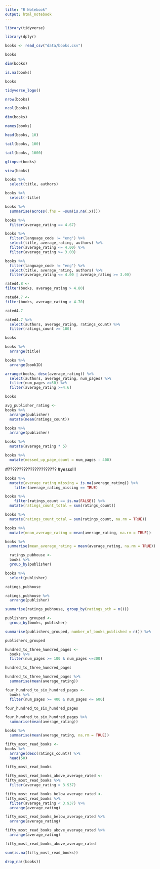 ```yaml
---
title: "R Notebook"
output: html_notebook
---
```


```r
library(tidyverse)
```

```r
library(dplyr)
```


```r
books <- read_csv("data/books.csv")
```


```r
books
```



```r
dim(books)
```


```r
is.na(books)
```



```r
books
```



```r
tidyverse_logo()
```

```r
nrow(books)
```



```r
ncol(books)
```


```r
dim(books)
```



```r
names(books)
```


```r
head(books, 10)
```


```r
tail(books, 100)
```


```r
tail(books, 1000)
```

```r
glimpse(books)
```


```r
view(books)
```


```r
books %>% 
  select(title, authors)
```


```r
books %>% 
  select(-title)
```


```r
books %>% 
  summarise(across(.fns = ~sum(is.na(.x))))
```



```r
books %>% 
  filter(average_rating == 4.67)
```

```r
books %>% 
  filter(language_code != "eng") %>% 
  select(title, average_rating, authors) %>% 
  filter(average_rating <= 4.00) %>% 
  filter(average_rating >= 3.00)

```


```r
books %>% 
  filter(language_code != "eng") %>% 
  select(title, average_rating, authors) %>% 
  filter(average_rating <= 4.00 | average_rating >= 3.00)
```

```r
rated4.8 <-
filter(books, average_rating > 4.80)
```

```r
rated4.7 <-
filter(books, average_rating > 4.70)
```

```r
rated4.7
```




```r
rated4.7 %>% 
  select(authors, average_rating, ratings_count) %>% 
  filter(ratings_count >= 100)
```



```r
books
```




```r
books %>% 
  arrange(title)
```

```r
books %>% 
  arrange(bookID)
```


```r
arrange(books, desc(average_rating)) %>% 
  select(authors, average_rating, num_pages) %>% 
  filter(num_pages >=50) %>% 
  filter(average_rating >=4.6)
```

```r
books
```



```r
avg_publisher_rating <-
books %>% 
  arrange(publisher)
  mutate(mean(ratings_count))
```


```r
books %>% 
  arrange(publisher)

```





```r
books %>% 
  mutate(average_rating * 5)
```

```r
books %>% 
  mutate(messed_up_page_count = num_pages - 400)
```

#??????????????????????
#yesss!!!

```r
books %>% 
  mutate(average_rating_missing = is.na(average_rating)) %>% 
    filter(average_rating_missing == TRUE)


```



```r
books %>% 
    filter(ratings_count == is.na(FALSE)) %>% 
  mutate(ratings_count_total = sum(ratings_count))
```




```r
books %>%   
  mutate(ratings_count_total = sum(ratings_count, na.rm = TRUE))
```


```r
books %>% 
  mutate(mean_average_rating = mean(average_rating, na.rm = TRUE))
```

```r
books %>% 
 summarise(mean_average_rating = mean(average_rating, na.rm = TRUE))
```



```r
  ratings_pubhouse <- 
  books %>% 
  group_by(publisher)
```



```r
books %>% 
  select(publisher)
```


```r
ratings_pubhouse
```





```r
ratings_pubhouse %>% 
  arrange(publisher)

```



```r
summarise(ratings_pubhouse, group_by(ratings_sth = n()))

```

```r
publishers_grouped <-
  group_by(books, publisher)
```

```r

summarise(publishers_grouped, number_of_books_published = n()) %>%
```


```r
publishers_grouped
```




```r
hundred_to_three_hundred_pages <- 
  books %>% 
  filter(num_pages >= 100 & num_pages <=300)
```

```r
hundred_to_three_hundred_pages
```


```r
hundred_to_three_hundred_pages %>% 
  summarise(mean(average_rating))
```



```r
four_hundred_to_six_hundred_pages <- 
  books %>% 
  filter(num_pages >= 400 & num_pages <= 600)
```

```r
four_hundred_to_six_hundred_pages
```


```r
four_hundred_to_six_hundred_pages %>% 
  summarise(mean(average_rating))
```
```r
books %>% 
  summarise(mean(average_rating, na.rm = TRUE))
```








```r
fifty_most_read_books <-
books %>% 
  arrange(desc(ratings_count)) %>% 
  head(50)
```


```r
fifty_most_read_books
```



```r
fifty_most_read_books_above_average_rated <-
fifty_most_read_books %>% 
  filter(average_rating > 3.937)
```




```r
fifty_most_read_books_below_average_rated <-
fifty_most_read_books %>% 
  filter(average_rating < 3.937) %>% 
  arrange(average_rating)

```



```r
fifty_most_read_books_below_average_rated %>% 
  arrange(average_rating)

```



```r
fifty_most_read_books_above_average_rated %>% 
  arrange(average_rating)


```


```r
fifty_most_read_books_above_average_rated
```



```r
sum(is.na(fifty_most_read_books))
```

```r
drop_na((books))
```

































































































































































































































































































































































































































































































































































































































































































































































































































































































































































































































